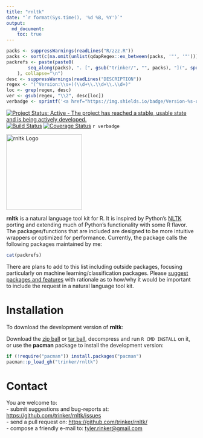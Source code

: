 ```yaml
---
title: "rnltk"
date: "`r format(Sys.time(), '%d %B, %Y')`"
output:
  md_document:
    toc: true      
---
```


```r
packs <- suppressWarnings(readLines("R/zzz.R"))
packs <- sort(c(na.omit(unlist(qdapRegex::ex_between(packs, '"', '"')))))
packrefs <- paste(paste0(
        seq_along(packs), ". [", gsub("trinker/", "", packs), "](", sprintf("https://github.com/%s", packs), ")"
    ), collapse="\n")
desc <- suppressWarnings(readLines("DESCRIPTION"))
regex <- "(^Version:\\s+)(\\d+\\.\\d+\\.\\d+)"
loc <- grep(regex, desc)
ver <- gsub(regex, "\\2", desc[loc])
verbadge <- sprintf('<a href="https://img.shields.io/badge/Version-%s-orange.svg"><img src="https://img.shields.io/badge/Version-%s-orange.svg" alt="Version"/></a></p>', ver, ver)
````

[![Project Status: Active - The project has reached a stable, usable state and is being actively developed.](http://www.repostatus.org/badges/0.1.0/active.svg)](http://www.repostatus.org/#active)
[![Build Status](https://travis-ci.org/trinker/rnltk.svg?branch=master)](https://travis-ci.org/trinker/rnltk)
[![Coverage Status](https://coveralls.io/repos/trinker/rnltk/badge.svg?branch=master)](https://coveralls.io/r/trinker/rnltk?branch=master)
`r verbadge`

<img src="inst/rnltk_logo/r_rnltk_logo.png" width="200" alt="rnltk Logo">  

**rnltk** is a natural language tool kit for R.  It is inspired by Python's [NLTK](http://www.nltk.org/) porting and extending much of Python's functionality with some R flavor.  The packages/functions that are included are designed to be more intuitive wrappers or optimized for performance.  Currently, the package calls the following packages maintained by me:

```r
cat(packrefs)
```

There are plans to add to this list including outside packages, focusing particularly on machine learning/classification packages.  Please [suggest packages and features](https://github.com/trinker/rnltk/issues) with rationale as to how/why it would be important to include the request in a natural language tool kit.

# Installation

To download the development version of **rnltk**:

Download the [zip ball](https://github.com/trinker/rnltk/zipball/master) or [tar ball](https://github.com/trinker/rnltk/tarball/master), decompress and run `R CMD INSTALL` on it, or use the **pacman** package to install the development version:

```r
if (!require("pacman")) install.packages("pacman")
pacman::p_load_gh("trinker/rnltk")
```

# Contact

You are welcome to:    
- submit suggestions and bug-reports at: <https://github.com/trinker/rnltk/issues>    
- send a pull request on: <https://github.com/trinker/rnltk/>    
- compose a friendly e-mail to: <tyler.rinker@gmail.com>    
